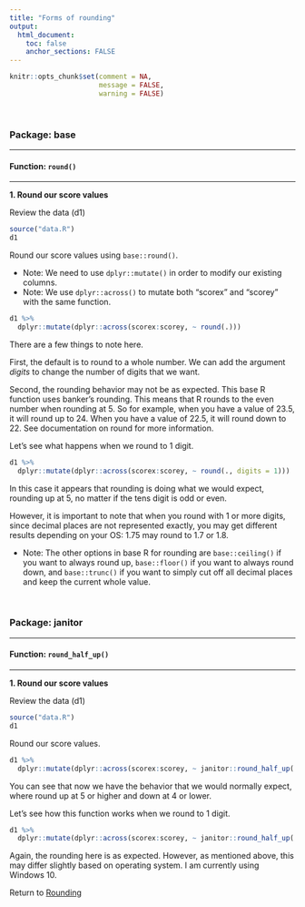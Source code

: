 ```yaml
---
title: "Forms of rounding"
output: 
  html_document:
    toc: false
    anchor_sections: FALSE
---
```


```r
knitr::opts_chunk$set(comment = NA,
                      message = FALSE,
                      warning = FALSE)
```

<br>

### Package: base

---

#### Function: `round()`

---

**1\. Round our score values**

Review the data (d1)

```r

source("data.R")
d1

```

Round our score values using `base::round()`.

* Note: We need to use `dplyr::mutate()` in order to modify our existing columns.
* Note: We use `dplyr::across()` to mutate both "scorex" and "scorey" with the same function.

```r

d1 %>% 
  dplyr::mutate(dplyr::across(scorex:scorey, ~ round(.)))

```

There are a few things to note here.

First, the default is to round to a whole number. We can add the argument *digits* to change the number of digits that we want.

Second, the rounding behavior may not be as expected. This base R function uses banker's rounding. This means that R rounds to the even number when rounding at 5. So for example, when you have a value of 23.5, it will round up to 24. When you have a value of 22.5, it will round down to 22. See documentation on round for more information.

Let's see what happens when we round to 1 digit.

```r

d1 %>% 
  dplyr::mutate(dplyr::across(scorex:scorey, ~ round(., digits = 1)))


```

In this case it appears that rounding is doing what we would expect, rounding up at 5, no matter if the tens digit is odd or even. 

However, it is important to note that when you round with 1 or more digits, since decimal places are not represented exactly, you may get different results depending on your OS: 1.75 may round to 1.7 or 1.8. 

* Note: The other options in base R for rounding are `base::ceiling()` if you want to always round up, `base::floor()` if you want to always round down, and `base::trunc()` if you want to simply cut off all decimal places and keep the current whole value.

<br>

### Package: janitor

---

#### Function: `round_half_up()`

---

**1\. Round our score values**

Review the data (d1)

```r

source("data.R")
d1

```

Round our score values.

```r

d1 %>%
  dplyr::mutate(dplyr::across(scorex:scorey, ~ janitor::round_half_up(.)))

```

You can see that now we have the behavior that we would normally expect, where round up at 5 or higher and down at 4 or lower.

Let's see how this function works when we round to 1 digit.

```r

d1 %>%
  dplyr::mutate(dplyr::across(scorex:scorey, ~ janitor::round_half_up(., digits = 1)))

```

Again, the rounding here is as expected. However, as mentioned above, this may differ slightly based on operating system. I am currently using Windows 10.


Return to [Rounding](https://github.com/Cghlewis/data-wrangling-functions/wiki/Rounding)